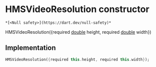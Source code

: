 # HMSVideoResolution constructor

    *[<Null safety>](https://dart.dev/null-safety)*

HMSVideoResolution({required [double](https://api.flutter.dev/flutter/dart-core/double-class.html) height, required [double](https://api.flutter.dev/flutter/dart-core/double-class.html) width})

## Implementation

```dart
HMSVideoResolution({required this.height, required this.width});
```
